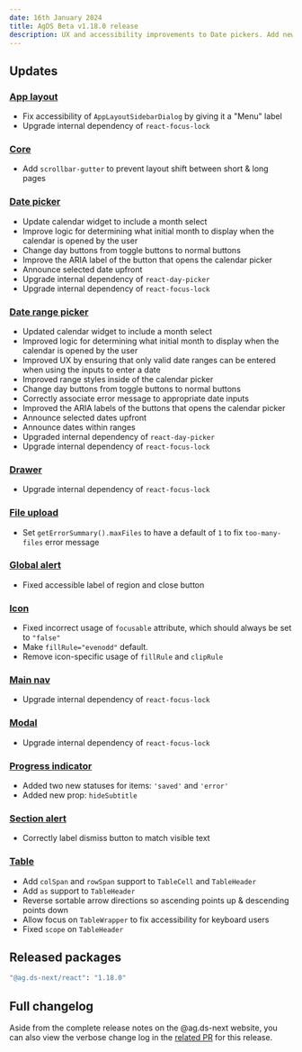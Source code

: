 ```yaml
---
date: 16th January 2024
title: AgDS Beta v1.18.0 release
description: UX and accessibility improvements to Date pickers. Add new statuses to Progress indicator. Improve UX of table sorting, plus various minor bug fixes and improvements.
---
```


## Updates

### [App layout](/components/app-layout)

- Fix accessibility of `AppLayoutSidebarDialog` by giving it a "Menu" label
- Upgrade internal dependency of `react-focus-lock`

### [Core](/components/core)

- Add `scrollbar-gutter` to prevent layout shift between short & long pages

### [Date picker](/components/date-picker)

- Update calendar widget to include a month select
- Improve logic for determining what initial month to display when the calendar is opened by the user
- Change day buttons from toggle buttons to normal buttons
- Improve the ARIA label of the button that opens the calendar picker
- Announce selected date upfront
- Upgrade internal dependency of `react-day-picker`
- Upgrade internal dependency of `react-focus-lock`

### [Date range picker](/components/date-range-picker)

- Updated calendar widget to include a month select
- Improved logic for determining what initial month to display when the calendar is opened by the user
- Improved UX by ensuring that only valid date ranges can be entered when using the inputs to enter a date
- Improved range styles inside of the calendar picker
- Change day buttons from toggle buttons to normal buttons
- Correctly associate error message to appropriate date inputs
- Improved the ARIA labels of the buttons that opens the calendar picker
- Announce selected dates upfront
- Announce dates within ranges
- Upgraded internal dependency of `react-day-picker`
- Upgrade internal dependency of `react-focus-lock`

### [Drawer](/components/drawer)

- Upgrade internal dependency of `react-focus-lock`

### [File upload](/components/file-upload)

- Set `getErrorSummary().maxFiles` to have a default of `1` to fix `too-many-files` error message

### [Global alert](/components/global-alert)

- Fixed accessible label of region and close button

### [Icon](/components/icon)

- Fixed incorrect usage of `focusable` attribute, which should always be set to `"false"`
- Make `fillRule="evenodd"` default.
- Remove icon-specific usage of `fillRule` and `clipRule`

### [Main nav](/components/main-nav)

- Upgrade internal dependency of `react-focus-lock`

### [Modal](/components/modal)

- Upgrade internal dependency of `react-focus-lock`

### [Progress indicator](/components/progress-indicator)

- Added two new statuses for items: `'saved'` and `'error'`
- Added new prop: `hideSubtitle`

### [Section alert](/components/section-alert)

- Correctly label dismiss button to match visible text

### [Table](/components/table)

- Add `colSpan` and `rowSpan` support to `TableCell` and `TableHeader`
- Add `as` support to `TableHeader`
- Reverse sortable arrow directions so ascending points up & descending points down
- Allow focus on `TableWrapper` to fix accessibility for keyboard users
- Fixed `scope` on `TableHeader`

## Released packages

```sh
"@ag.ds-next/react": "1.18.0"
```

## Full changelog

Aside from the complete release notes on the @ag.ds-next website, you can also view the verbose change log in the [related PR](https://github.com/agriculturegovau/agds-next/pull/1518) for this release.
